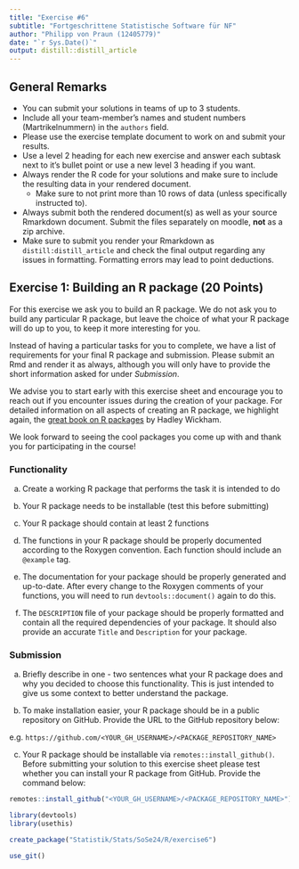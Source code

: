 ```yaml
---
title: "Exercise #6"
subtitle: "Fortgeschrittene Statistische Software für NF"
author: "Philipp von Praun (12405779)"
date: "`r Sys.Date()`"
output: distill::distill_article
---
```


## General Remarks

-   You can submit your solutions in teams of up to 3 students.
-   Include all your team-member's names and student numbers
    (Martrikelnummern) in the `authors` field.
-   Please use the exercise template document to work on and submit your
    results.
-   Use a level 2 heading for each new exercise and answer each subtask
    next to it's bullet point or use a new level 3 heading if you want.
-   Always render the R code for your solutions and make sure to include
    the resulting data in your rendered document.
    -   Make sure to not print more than 10 rows of data (unless
        specifically instructed to).
-   Always submit both the rendered document(s) as well as your source
    Rmarkdown document. Submit the files separately on moodle, **not**
    as a zip archive.
-   Make sure to submit you render your Rmarkdown as
    `distill:distill_article` and check the final output regarding any
    issues in formatting. Formatting errors may lead to point
    deductions.

## Exercise 1: Building an R package (20 Points)

For this exercise we ask you to build an R package. We do not ask you to
build any particular R package, but leave the choice of what your R
package will do up to you, to keep it more interesting for you.

Instead of having a particular tasks for you to complete, we have a list
of requirements for your final R package and submission. Please submit
an Rmd and render it as always, although you will only have to provide
the short information asked for under *Submission*.

We advise you to start early with this exercise sheet and encourage you
to reach out if you encounter issues during the creation of your
package. For detailed information on all aspects of creating an R
package, we highlight again, the [great book on R
packages](https://r-pkgs.org/) by Hadley Wickham.

We look forward to seeing the cool packages you come up with and thank
you for participating in the course!

### Functionality

a)  Create a working R package that performs the task it is intended to
    do

b)  Your R package needs to be installable (test this before submitting)

c)  Your R package should contain at least 2 functions

d)  The functions in your R package should be properly documented
    according to the Roxygen convention. Each function should include an
    `@example` tag.

e)  The documentation for your package should be properly generated and
    up-to-date. After every change to the Roxygen comments of your
    functions, you will need to run `devtools::document()` again to do
    this.

f)  The `DESCRIPTION` file of your package should be properly formatted
    and contain all the required dependencies of your package. It should
    also provide an accurate `Title` and `Description` for your package.

### Submission

a)  Briefly describe in one - two sentences what your R package does and
    why you decided to choose this functionality. This is just intended
    to give us some context to better understand the package.

b)  To make installation easier, your R package should be in a public
    repository on GitHub. Provide the URL to the GitHub repository
    below:

e.g. `https://github.com/<YOUR_GH_USERNAME>/<PACKAGE_REPOSITORY_NAME>`

c)  Your R package should be installable via
    `remotes::install_github()`. Before submitting your solution to this
    exercise sheet please test whether you can install your R package
    from GitHub. Provide the command below:

``` r
remotes::install_github("<YOUR_GH_USERNAME>/<PACKAGE_REPOSITORY_NAME>")
```

```r
library(devtools)
library(usethis)
```

```r
create_package("Statistik/Stats/SoSe24/R/exercise6")
```

```r
use_git()
```

